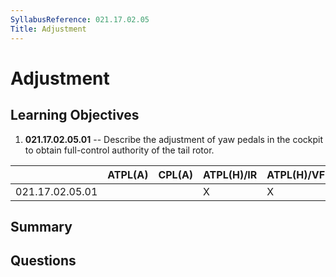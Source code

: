```yaml
---
SyllabusReference: 021.17.02.05
Title: Adjustment
---
```


# Adjustment

## Learning Objectives

1. **021.17.02.05.01** -- Describe the adjustment of yaw pedals in the cockpit to
   obtain full-control authority of the tail rotor.

|                 | ATPL(A) | CPL(A) | ATPL(H)/IR | ATPL(H)/VFR | CPL(H) | IR  | CBIR(A) |
| --------------- | ------- | ------ | ---------- | ----------- | ------ | --- | ------- |
| 021.17.02.05.01 |         |        | X          | X           | X      |     |         |

## Summary

## Questions
